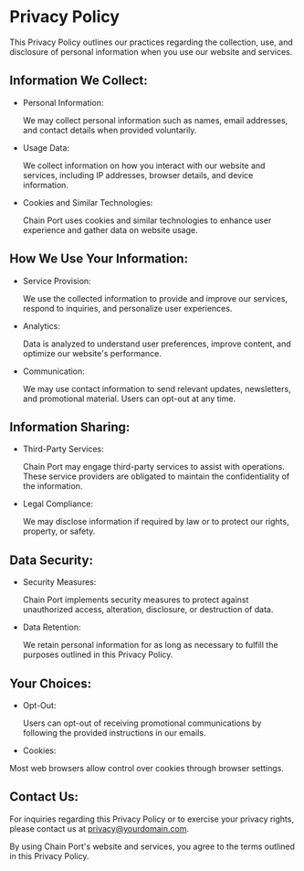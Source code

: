 
# Privacy Policy

This Privacy Policy outlines our practices regarding the collection, use, and disclosure of personal information when you use our website and services.

## Information We Collect:

- Personal Information:

  We may collect personal information such as names, email addresses, and contact details when provided voluntarily.

- Usage Data:

  We collect information on how you interact with our website and services, including IP addresses, browser details, and device information.

- Cookies and Similar Technologies:

  Chain Port uses cookies and similar technologies to enhance user experience and gather data on website usage.

## How We Use Your Information:

- Service Provision:

  We use the collected information to provide and improve our services, respond to inquiries, and personalize user experiences.

- Analytics:

  Data is analyzed to understand user preferences, improve content, and optimize our website's performance.

- Communication:

  We may use contact information to send relevant updates, newsletters, and promotional material. Users can opt-out at any time.

## Information Sharing:

- Third-Party Services:

  Chain Port may engage third-party services to assist with operations. These service providers are obligated to maintain the confidentiality of the information.

- Legal Compliance:

  We may disclose information if required by law or to protect our rights, property, or safety.

## Data Security:

- Security Measures:

  Chain Port implements security measures to protect against unauthorized access, alteration, disclosure, or destruction of data.

- Data Retention:

  We retain personal information for as long as necessary to fulfill the purposes outlined in this Privacy Policy.

## Your Choices:

- Opt-Out:

  Users can opt-out of receiving promotional communications by following the provided instructions in our emails.

- Cookies:

 Most web browsers allow control over cookies through browser settings.

## Contact Us:

For inquiries regarding this Privacy Policy or to exercise your privacy rights, please contact us at privacy@yourdomain.com.

By using Chain Port's website and services, you agree to the terms outlined in this Privacy Policy.

